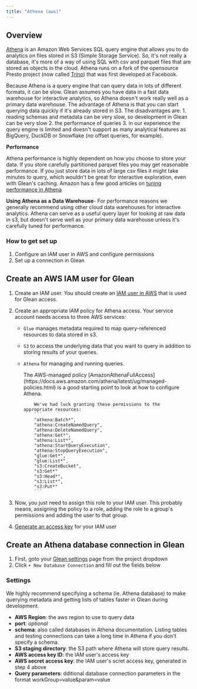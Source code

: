 ```yaml
---
title: "Athena (aws)"
---
```


## Overview

[Athena](https://aws.amazon.com/athena/) is an Amazon Web Services SQL query engine that allows you to do analytics on files stored in S3 (Simple Storage Service).  So, it's not really a database, it's more of a way of using SQL with csv and parquet files that are stored as objects in the cloud.  Athena runs on a fork of the opensource Presto project (now called [Trino](https://trino.io/)) that was first developed at Facebook.

Because Athena is a query engine that can query data in lots of different formats, it can be slow.  Glean assumes you have data in a fast data warehouse for interactive analytics, so Athena doesn't work really well as a primary data warehouse.  The advantage of Athena is that you can start querying data quickly if it's already stored in S3.  The disadvantages are: 1. reading schemas and metadata can be very slow, so development in Glean can be very slow 2. the performance of queries 3. in our experience the query engine is limited and doesn't support as many analytical features as BigQuery, DuckDB or Snowflake (no offset queries, for example).


**Performance**

Athena performance is highly dependent on how you choose to store your data.  If you store carefully partitioned parquet files you may get reasonable performance.  If you just store data in lots of large csv files it might take minutes to query, which wouldn't be great for interactive exploration, even with Glean's caching.  Amazon has a few good articles on [tuning performance in Athena](https://docs.aws.amazon.com/athena/latest/ug/performance-tuning.html)

<Warning> **Using Athena as a Data Warehouse**- For performance reasons we generally recommend using other cloud data warehouses for interactive analytics.  Athena can serve as a useful query layer for looking at raw data in s3, but doesn't serve well as your primary data warehouse unless it's carefully tuned for performance. </Warning>

### How to get set up

1.  Configure an IAM user in AWS and configure permissions
2.  Set up a connection in Glean


## Create an AWS IAM user for Glean

1. Create an IAM user. You should create an [IAM user in AWS](https://docs.aws.amazon.com/IAM/latest/UserGuide/id_users.html) that is used for Glean access.
2. Create an appropriate IAM policy for Athena access.  Your service account needs access to three AWS services: 
    - `Glue` manages metadata required to map query-referenced resources to data stored in s3.
    - `S3` to access the underlying data that you want to query in addition to storing results of your queries.  
    - `Athena` for managing and running queries.

        <Expandable title="Athena Policy tips">
        The AWS-managed policy [AmazonAthenaFullAccess](https://docs.aws.amazon.com/athena/latest/ug/managed-policies.html) is a good starting point to look at how to configure Athena.

              We've had luck granting these permissions to the appropriate resources:
              ```
              "athena:Batch*",
              "athena:CreateNamedQuery",
              "athena:DeleteNamedQuery",
              "athena:Get*",
              "athena:List*",
              "athena:StartQueryExecution",
              "athena:StopQueryExecution",
              "glue:Get*",
              "glue:List*",
              "s3:CreateBucket",
              "s3:Get*"
              "s3:Head*",
              "s3:List*",
              "s3:Put*"
              ```
        </Expandable>


3. Now, you just need to assign this role to your IAM user.  This probably means, assigning the policy to a role, adding the role to a group's permissions and adding the user to that group.
4. [Generate an access key](https://aws.amazon.com/premiumsupport/knowledge-center/create-access-key/) for your IAM user


## Create an Athena database connection in Glean

1. First, goto your [Glean settings](https://glean.io/app/p/settings#database_connections) page from the project dropdown
2. Click `+ New Database Connection` and fill out the fields below

### Settings

<Note> We highly recommend specifying a schema (ie. Athena database) to make querying metadata and getting lists of tables faster in Glean during development. </Note>

- **AWS Region**: the aws region to use to query data
- **port**: _optional_
- **schema**: also called databases in Athena documentation. Listing tables and testing connections can take a long time in Athena if you don't specify a schema.
- **S3 staging directory**: the S3 path where Athena will store query results.
- **AWS access key ID**: the IAM user's access key
- **AWS secret access key**: the IAM user's scret access key, generated in step 4 above
- **Query parameters**: dditional database connection parameters in the format workGroup=value&param=value
